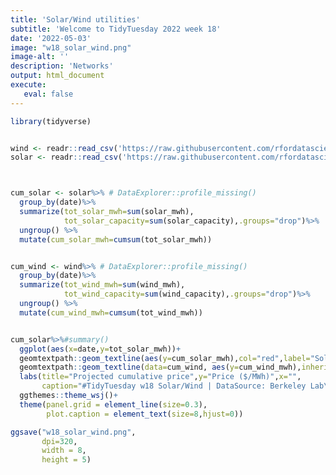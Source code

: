 ```yaml
---
title: 'Solar/Wind utilities'
subtitle: 'Welcome to TidyTuesday 2022 week 18'
date: '2022-05-03'
image: "w18_solar_wind.png"
image-alt: ''
description: 'Networks'
output: html_document
execute: 
   eval: false
---
```



```r

library(tidyverse)


wind <- readr::read_csv('https://raw.githubusercontent.com/rfordatascience/tidytuesday/master/data/2022/2022-05-03/wind.csv')
solar <- readr::read_csv('https://raw.githubusercontent.com/rfordatascience/tidytuesday/master/data/2022/2022-05-03/solar.csv')



cum_solar <- solar%>% # DataExplorer::profile_missing()
  group_by(date)%>%
  summarize(tot_solar_mwh=sum(solar_mwh),
            tot_solar_capacity=sum(solar_capacity),.groups="drop")%>%
  ungroup() %>%
  mutate(cum_solar_mwh=cumsum(tot_solar_mwh)) 


cum_wind <- wind%>% # DataExplorer::profile_missing()
  group_by(date)%>%
  summarize(tot_wind_mwh=sum(wind_mwh),
            tot_wind_capacity=sum(wind_capacity),.groups="drop")%>%
  ungroup() %>%
  mutate(cum_wind_mwh=cumsum(tot_wind_mwh)) 


cum_solar%>%#summary()
  ggplot(aes(x=date,y=tot_solar_mwh))+
  geomtextpath::geom_textline(aes(y=cum_solar_mwh),col="red",label="Solar",hjust=1,size=6,family = "sans") +
  geomtextpath::geom_textline(data=cum_wind, aes(y=cum_wind_mwh),inherit.aes = T,label="Wind",hjust=1,size=6,family = "sans")+
  labs(title="Projected cumulative price",y="Price ($/MWh)",x="",
       caption="#TidyTuesday w18 Solar/Wind | DataSource: Berkeley Lab\nPrices are in $/MWh from 2009 to 2021 | DataViz: Federica Gazzelloni (@fgazzelloni)") +
  ggthemes::theme_wsj()+
  theme(panel.grid = element_line(size=0.3),
        plot.caption = element_text(size=8,hjust=0))

ggsave("w18_solar_wind.png",
       dpi=320,
       width = 8,
       height = 5)

```
